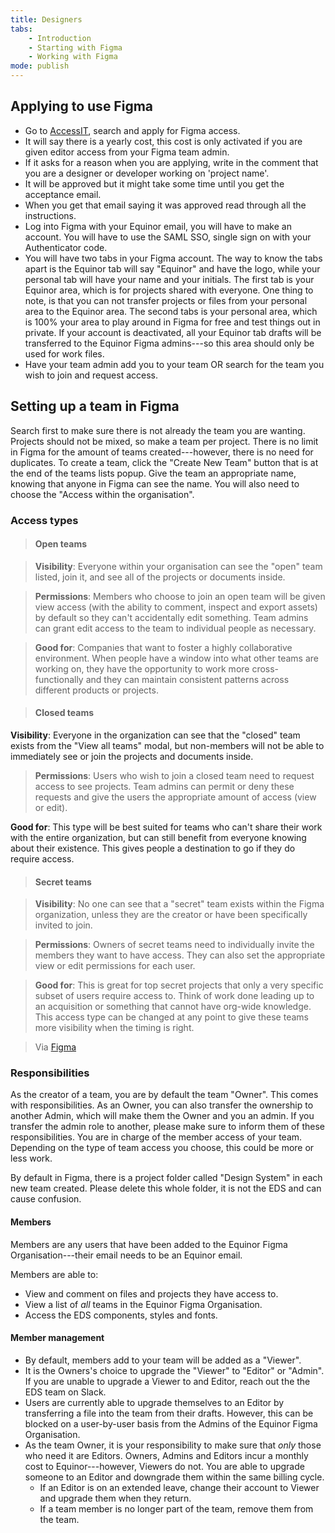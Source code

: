 ```yaml
---
title: Designers
tabs:
    - Introduction
    - Starting with Figma
    - Working with Figma
mode: publish
---
```



## Applying to use Figma

* Go to [AccessIT](https://accessit.equinor.com), search and apply for Figma access.
* It will say there is a yearly cost, this cost is only activated if you are given editor access from your Figma team admin. 
* If it asks for a reason when you are applying, write in the comment that you are a designer or developer working on 'project name'.
* It will be approved but it might take some time until you get the acceptance email.
* When you get that email saying it was approved read through all the instructions. 
* Log into Figma with your Equinor email, you will have to make an account. You will have to use the SAML SSO, single sign on with your Authenticator code.
* You will have two tabs in your Figma account. The way to know the tabs apart is the Equinor tab will say "Equinor" and have the logo, while your personal tab will have your name and your initials. The first tab is your Equinor area, which is for projects shared with everyone. One thing to note, is that you can not transfer projects or files from your personal area to the Equinor area. The second tabs is your personal area, which is 100% your area to play around in Figma for free and test things out in private. If your account is deactivated, all your Equinor tab drafts will be transferred to the Equinor Figma admins---so this area should only be used for work files. 
* Have your team admin add you to your team OR search for the team you wish to join and request access. 


## Setting up a team in Figma

Search first to make sure there is not already the team you are wanting. Projects should not be mixed, so make a team per project. There is no limit in Figma for the amount of teams created---however, there is no need for duplicates. To create a team, click the "Create New Team" button that is at the end of the teams lists popup. Give the team an appropriate name, knowing that anyone in Figma can see the name. You will also need to choose the "Access within the organisation". 


### Access types

> #### Open teams

> **Visibility**: Everyone within your organisation can see the "open" team listed, join it, and see all of the projects or documents inside.

> **Permissions**: Members who choose to join an open team will be given view access (with the ability to comment, inspect and export assets) by default so they can't accidentally edit something. Team admins can grant edit access to the team to individual people as necessary.

> **Good for**: Companies that want to foster a highly collaborative environment. When people have a window into what other teams are working on, they have the opportunity to work more cross-functionally and they can maintain consistent patterns across different products or projects.


> #### Closed teams

**Visibility**: Everyone in the organization can see that the "closed" team exists from the "View all teams" modal, but non-members will not be able to immediately see or join the projects and documents inside.

> **Permissions**: Users who wish to join a closed team need to request access to see projects. Team admins can permit or deny these requests and give the users the appropriate amount of access (view or edit).

**Good for**: This type will be best suited for teams who can't share their work with the entire organization, but can still benefit from everyone knowing about their existence. This gives people a destination to go if they do require access.


> #### Secret teams

> **Visibility**: No one can see that a "secret" team exists within the Figma organization, unless they are the creator or have been specifically invited to join.

> **Permissions**: Owners of secret teams need to individually invite the members they want to have access. They can also set the appropriate view or edit permissions for each user.

> **Good for**: This is great for top secret projects that only a very specific subset of users require access to. Think of work done leading up to an acquisition or something that cannot have org-wide knowledge. This access type can be changed at any point to give these teams more visibility when the timing is right.

> Via [Figma](https://www.figma.com/blog/getting-started-with-teams-in-figma-organization/#team-access-types-and-visibility "Figma blog on Org Teams")


### Responsibilities

As the creator of a team, you are by default the team "Owner". This comes with responsibilities. As an Owner, you can also transfer the ownership to another Admin, which will make them the Owner and you an admin. If you transfer the admin role to another, please make sure to inform them of these responsibilities.  You are in charge of the member access of your team. Depending on the type of team access you choose, this could be more or less work. 

By default in Figma, there is a project folder called "Design System" in each new team created. Please delete this whole folder, it is not the EDS and can cause confusion. 


#### Members

Members are any users that have been added to the Equinor Figma Organisation---their email needs to be an Equinor email. 

Members are able to: 

* View and comment on files and projects they have access to. 
* View a list of *all* teams in the Equinor Figma Organisation.
* Access the EDS components, styles and fonts.  


#### Member management

* By default, members add to your team will be added as a "Viewer".
* It is the Owners's choice to upgrade the "Viewer" to "Editor" or "Admin". If you are unable to upgrade a Viewer to and Editor, reach out the the EDS team on Slack. 
* Users are currently able to upgrade themselves to an Editor by transferring a file into the team from their drafts. However, this can be blocked on a user-by-user basis from the Admins of the Equinor Figma Organisation. 
* As the team Owner, it is your responsibility to make sure that *only* those who need it are Editors. Owners, Admins and Editors incur a monthly cost to Equinor---however, Viewers do not. You are able to upgrade someone to an Editor and downgrade them within the same billing cycle. 
  * If an Editor is on an extended leave, change their account to Viewer and upgrade them when they return. 
  * If a team member is no longer part of the team, remove them from the team. 


